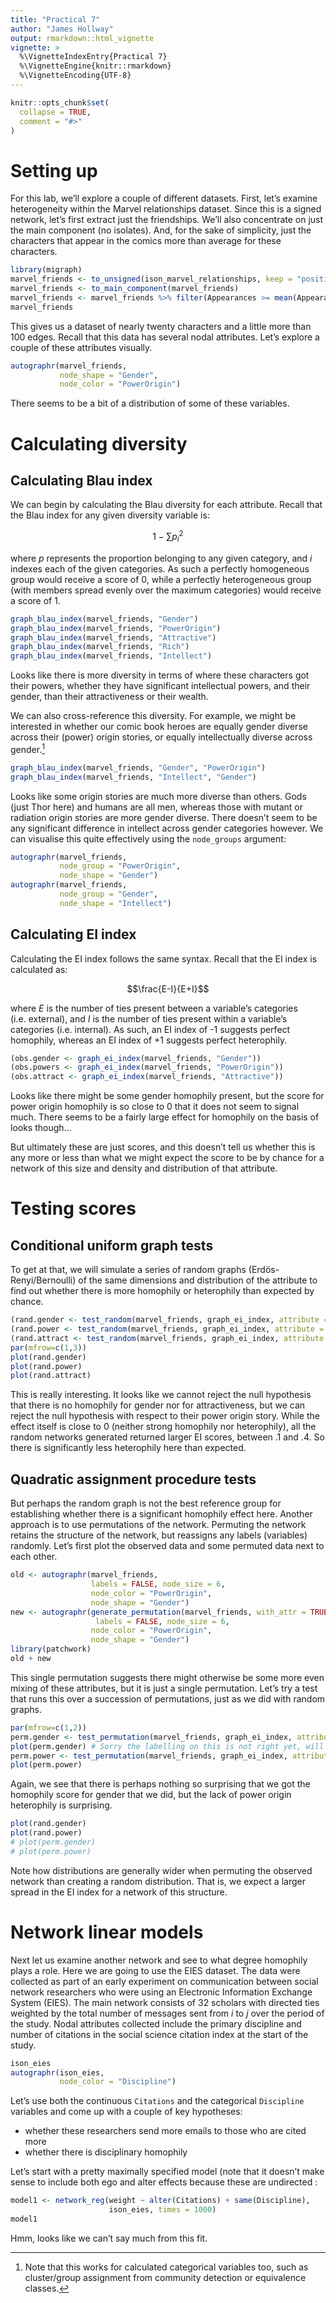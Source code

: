 ```yaml
---
title: "Practical 7"
author: "James Hollway"
output: rmarkdown::html_vignette
vignette: >
  %\VignetteIndexEntry{Practical 7}
  %\VignetteEngine{knitr::rmarkdown}
  %\VignetteEncoding{UTF-8}
---
```


```r
knitr::opts_chunk$set(
  collapse = TRUE,
  comment = "#>"
)
```

# Setting up

For this lab, we'll explore a couple of different datasets.
First, let's examine heterogeneity within the Marvel relationships dataset.
Since this is a signed network, let's first extract just the friendships.
We'll also concentrate on just the main component (no isolates).
And, for the sake of simplicity, just the characters that appear
in the comics more than average for these characters.

```r
library(migraph)
marvel_friends <- to_unsigned(ison_marvel_relationships, keep = "positive")
marvel_friends <- to_main_component(marvel_friends)
marvel_friends <- marvel_friends %>% filter(Appearances >= mean(Appearances))
marvel_friends
```

This gives us a dataset of nearly twenty characters and a little more than 100 edges.
Recall that this data has several nodal attributes.
Let's explore a couple of these attributes visually.

```r
autographr(marvel_friends, 
           node_shape = "Gender",
           node_color = "PowerOrigin")
```

There seems to be a bit of a distribution of some of these variables.

# Calculating diversity

## Calculating Blau index

We can begin by calculating the Blau diversity for each attribute.
Recall that the Blau index for any given diversity variable is:

$$1 - \sum p_i^2$$

where $p$ represents the proportion belonging to any given category,
and $i$ indexes each of the given categories.
As such a perfectly homogeneous group would receive a score of 0,
while a perfectly heterogeneous group (with members spread evenly over the maximum categories)
would receive a score of 1.

```r
graph_blau_index(marvel_friends, "Gender")
graph_blau_index(marvel_friends, "PowerOrigin")
graph_blau_index(marvel_friends, "Attractive")
graph_blau_index(marvel_friends, "Rich")
graph_blau_index(marvel_friends, "Intellect")
```

Looks like there is more diversity in terms of where these characters got
their powers, whether they have significant intellectual powers,
and their gender, than their attractiveness or their wealth.

We can also cross-reference this diversity.
For example, we might be interested in whether our comic book heroes
are equally gender diverse across their (power) origin stories,
or equally intellectually diverse across gender.^[Note that this works for calculated categorical variables too, such as cluster/group assignment from community detection or equivalence classes.]

```r
graph_blau_index(marvel_friends, "Gender", "PowerOrigin")
graph_blau_index(marvel_friends, "Intellect", "Gender")
```

Looks like some origin stories are much more diverse than others.
Gods (just Thor here) and humans are all men,
whereas those with mutant or radiation origin stories are more gender diverse.
There doesn't seem to be any significant difference in intellect 
across gender categories however.
We can visualise this quite effectively using the `node_groups` argument:

```r
autographr(marvel_friends, 
           node_group = "PowerOrigin", 
           node_shape = "Gender")
autographr(marvel_friends, 
           node_group = "Gender", 
           node_shape = "Intellect")
```

## Calculating EI index

Calculating the EI index follows the same syntax.
Recall that the EI index is calculated as:

$$\frac{E-I}{E+I}$$

where $E$ is the number of ties present between a variable's categories (i.e. external),
and $I$ is the number of ties present within a variable's categories (i.e. internal).
As such, an EI index of -1 suggests perfect homophily, whereas an EI index of +1 suggests perfect heterophily.

```r
(obs.gender <- graph_ei_index(marvel_friends, "Gender"))
(obs.powers <- graph_ei_index(marvel_friends, "PowerOrigin")) 
(obs.attract <- graph_ei_index(marvel_friends, "Attractive")) 
```

Looks like there might be some gender homophily present,
but the score for power origin homophily is so close to 0 that
it does not seem to signal much.
There seems to be a fairly large effect for homophily on the basis of looks though...

But ultimately these are just scores,
and this doesn't tell us whether this is any more or less than
what we might expect the score to be by chance for a network
of this size and density and distribution of that attribute.

# Testing scores

## Conditional uniform graph tests

To get at that, we will simulate a series of random graphs
(Erdös-Renyi/Bernoulli) of the same dimensions and
distribution of the attribute to find out whether there is
more homophily or heterophily than expected by chance.

```r
(rand.gender <- test_random(marvel_friends, graph_ei_index, attribute = "Gender"))
(rand.power <- test_random(marvel_friends, graph_ei_index, attribute = "PowerOrigin"))
(rand.attract <- test_random(marvel_friends, graph_ei_index, attribute = "Attractive"))
par(mfrow=c(1,3))
plot(rand.gender)
plot(rand.power)
plot(rand.attract)
```

This is really interesting.
It looks like we cannot reject the null hypothesis that there is no homophily
for gender nor for attractiveness,
but we can reject the null hypothesis with respect to their power origin story.
While the effect itself is close to 0 (neither strong homophily nor heterophily),
all the random networks generated returned larger EI scores, between .1 and .4.
So there is significantly less heterophily here than expected.

## Quadratic assignment procedure tests

But perhaps the random graph is not the best reference group for establishing whether
there is a significant homophily effect here.
Another approach is to use permutations of the network.
Permuting the network retains the structure of the network, 
but reassigns any labels (variables) randomly.
Let's first plot the observed data and some permuted data next to each other.

```r
old <- autographr(marvel_friends, 
                  labels = FALSE, node_size = 6, 
                  node_color = "PowerOrigin", 
                  node_shape = "Gender")
new <- autographr(generate_permutation(marvel_friends, with_attr = TRUE),
                   labels = FALSE, node_size = 6,
                  node_color = "PowerOrigin",
                  node_shape = "Gender")
library(patchwork)
old + new
```

This single permutation suggests there might otherwise be some more even mixing of these
attributes, but it is just a single permutation.
Let's try a test that runs this over a succession of permutations,
just as we did with random graphs.

```r
par(mfrow=c(1,2))
perm.gender <- test_permutation(marvel_friends, graph_ei_index, attribute = "Gender")
plot(perm.gender) # Sorry the labelling on this is not right yet, will fix this next...
perm.power <- test_permutation(marvel_friends, graph_ei_index, attribute = "PowerOrigin")
plot(perm.power)
```

Again, we see that there is perhaps nothing so surprising that we got the homophily score
for gender that we did, but the lack of power origin heterophily is surprising.

```r
plot(rand.gender)
plot(rand.power)
# plot(perm.gender)
# plot(perm.power)
```

Note how distributions are generally wider when permuting the observed network 
than creating a random distribution.
That is, we expect a larger spread in the EI index for a network of this structure.

# Network linear models

Next let us examine another network and see to what degree homophily plays a role.
Here we are going to use the EIES dataset.
The data were collected as part of an early experiment on communication between social network researchers who were using an Electronic Information Exchange System (EIES).
The main network consists of 32 scholars with directed ties weighted by the total number of messages sent from $i$ to $j$ over the period of the study.
Nodal attributes collected include the primary discipline and number of citations in the social science citation index at the start of the study.

```r
ison_eies
autographr(ison_eies,
           node_color = "Discipline")
```

Let's use both the continuous `Citations` and the categorical `Discipline` variables and come up with a couple of key hypotheses:

- whether these researchers send more emails to those who are cited more
- whether there is disciplinary homophily

Let's start with a pretty maximally specified model (note that it doesn't make sense to include both ego and alter effects because these are undirected :

```r
model1 <- network_reg(weight ~ alter(Citations) + same(Discipline), 
                      ison_eies, times = 1000)
model1
```

Hmm, looks like we can't say much from this fit.
